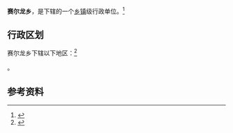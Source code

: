 {{中国乡级行政区|63/23/24/202/000}}

'''赛尔龙乡'''，是{{PRC admin/fullname|63/23/24/202/000|3}}下辖的一个[[乡镇|乡镇]]级行政单位。<ref>{{PRC admin/ref sgc|{{PRC admin/parent|63/23/24/202/000}}}}</ref>

== 行政区划 ==

赛尔龙乡下辖以下地区：<ref>{{PRC admin/ref sgc|63/23/24/202/000}}</ref>

{{PRC admin/children|63/23/24/202/000}}。

== 参考资料 ==

{{reflist}}

{{行政区划小作品}}
{{PRC admin/navcat|63/23/24/202/000}}